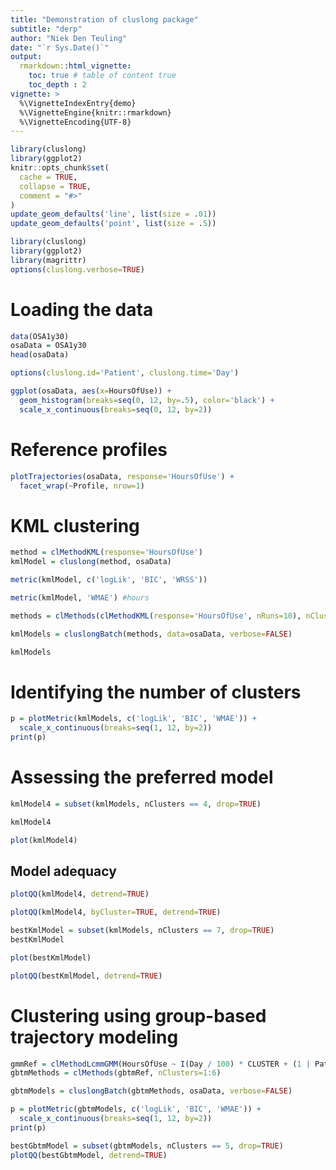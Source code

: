 ---
title: "Demonstration of cluslong package"
subtitle: "derp"
author: "Niek Den Teuling"
date: "`r Sys.Date()`"
output: 
  rmarkdown::html_vignette:
    toc: true # table of content true
    toc_depth : 2  
vignette: >
  %\VignetteIndexEntry{demo}
  %\VignetteEngine{knitr::rmarkdown}
  %\VignetteEncoding{UTF-8}
---

```{r setup, include = FALSE}
library(cluslong)
library(ggplot2)
knitr::opts_chunk$set(
  cache = TRUE,
  collapse = TRUE,
  comment = "#>"
)
update_geom_defaults('line', list(size = .01))
update_geom_defaults('point', list(size = .5))
```

```{r, results='hide',message=FALSE,warning=FALSE}
library(cluslong)
library(ggplot2)
library(magrittr)
options(cluslong.verbose=TRUE)
```

# Loading the data
```{r}
data(OSA1y30)
osaData = OSA1y30
head(osaData)
```

```{r}
options(cluslong.id='Patient', cluslong.time='Day')
```

```{r}
ggplot(osaData, aes(x=HoursOfUse)) +
  geom_histogram(breaks=seq(0, 12, by=.5), color='black') +
  scale_x_continuous(breaks=seq(0, 12, by=2))
```


# Reference profiles
```{r, fig.width=10, fig.height=6, out.width='100%'}
plotTrajectories(osaData, response='HoursOfUse') +
  facet_wrap(~Profile, nrow=1)
```

# KML clustering
```{r}
method = clMethodKML(response='HoursOfUse')
kmlModel = cluslong(method, osaData)
```

```{r}
metric(kmlModel, c('logLik', 'BIC', 'WRSS'))

metric(kmlModel, 'WMAE') #hours
```

```{r}
methods = clMethods(clMethodKML(response='HoursOfUse', nRuns=10), nClusters=1:9)

kmlModels = cluslongBatch(methods, data=osaData, verbose=FALSE)

kmlModels
```

# Identifying the number of clusters
```{r warning=FALSE, fig.width=10, fig.height=5, out.width='100%'}
p = plotMetric(kmlModels, c('logLik', 'BIC', 'WMAE')) +
  scale_x_continuous(breaks=seq(1, 12, by=2))
print(p)
```

# Assessing the preferred model
```{r}
kmlModel4 = subset(kmlModels, nClusters == 4, drop=TRUE)

kmlModel4
```
```{r}
plot(kmlModel4)
```

## Model adequacy
```{r}
plotQQ(kmlModel4, detrend=TRUE)
```

```{r}
plotQQ(kmlModel4, byCluster=TRUE, detrend=TRUE)
```


```{r}
bestKmlModel = subset(kmlModels, nClusters == 7, drop=TRUE)
bestKmlModel

plot(bestKmlModel)
```

```{r}
plotQQ(bestKmlModel, detrend=TRUE)
```

# Clustering using group-based trajectory modeling
```{r}
gmmRef = clMethodLcmmGMM(HoursOfUse ~ I(Day / 100) * CLUSTER + (1 | Patient), idiag=TRUE, maxIter=20, convB=1e-2, convL=1e-2, convG=1e-2)
gbtmMethods = clMethods(gbtmRef, nClusters=1:6)

gbtmModels = cluslongBatch(gbtmMethods, osaData, verbose=FALSE)
```

```{r warning=FALSE, fig.width=10, fig.height=5, out.width='100%'}
p = plotMetric(gbtmModels, c('logLik', 'BIC', 'WMAE')) +
  scale_x_continuous(breaks=seq(1, 12, by=2))
print(p)
```

```{r}
bestGbtmModel = subset(gbtmModels, nClusters == 5, drop=TRUE)
plotQQ(bestGbtmModel, detrend=TRUE)
```

